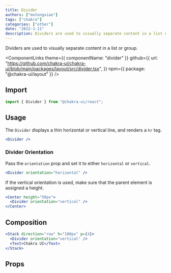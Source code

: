 ```yaml
---
title: Divider
authors: ["mutongxiao"]
tags: ["chakra"]
categories: ["other"]
date: "2022-1-11"
description: Dividers are used to visually separate content in a list or group.
---
```


Dividers are used to visually separate content in a list or group.

<ComponentLinks
  theme={{ componentName: "divider" }}
  github={{
    url: "https://github.com/chakra-ui/chakra-ui/blob/main/packages/layout/src/divider.tsx",
  }}
  npm={{ package: "@chakra-ui/layout" }}
/>



## Import

```js
import { Divider } from "@chakra-ui/react";
```

## Usage

The `Divider` displays a thin horizontal or vertical line, and renders a `hr`
tag.

```jsx
<Divider />
```

### Divider Orientation

Pass the `orientation` prop and set it to either `horizontal` or `vertical`.

```jsx
<Divider orientation="horizontal" />
```

If the vertical orientation is used, make sure that the parent element is
assigned a height.

```jsx
<Center height="50px">
  <Divider orientation="vertical" />
</Center>
```

## Composition

```jsx
<Stack direction="row" h="100px" p={4}>
  <Divider orientation="vertical" />
  <Text>Chakra UI</Text>
</Stack>
```

## Props

<PropsTable of="Divider" />
